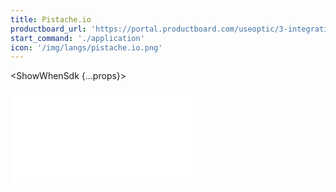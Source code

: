 ```yaml
---
title: Pistache.io
productboard_url: 'https://portal.productboard.com/useoptic/3-integrations-board/c/27-pistache-io'
start_command: './application'
icon: '/img/langs/pistache.io.png'
---
```



<FrameworksPreflight />

<ShowWhenSdk {...props}>

<iframe
  style={{width: '100%', height: 800}}
  src={frontMatter.productboard_url}
  frameBorder="0"
/>

</ShowWhenSdk>

<ShowWhenProxy {...props}>

<FrameworksProxyMode start_command={frontMatter.start_command} />

### Connect to Optic

Edit the `optic.yml` file created when you ran `api init`. For a proxy, you'll need to define the command to start your API and the port on which Optic should listen. Optic will tell your application to start on a specific port with the `PORT` environment variable. We recommend starting Optic on the port your project listens on today, so all of your consumers, such as tests and local clients, work without any changes.

#### Configuring optic.yml

<CodeBlock className="language-yml" children={`
tasks:
  start:
    command: ${frontMatter.start_command}
    inboundUrl: http://localhost:4000
`.trim()}>
</CodeBlock>

#### Configuring your project

```cpp title=Before
int main() {
    Pistache::Address addr(Pistache::Ipv4::any(), Pistache::Port(8000));
    auto opts = Pistache::Http::Endpoint::options()
        .threads(1);

    Http::Endpoint server(addr);
    server.init(opts);
    server.setHandler(Http::make_handler<HelloHandler>());
    server.serve();
}
```

```cpp title=After
#include <stdlib.h>
#include <string>
...

int main() {
    int port = 8000;
    if (getenv("PORT")) {
            std::string s = getenv ("PORT");
            port = std::stoi(s);
    }
    Pistache::Address addr(Pistache::Ipv4::any(), Pistache::Port(port));
    auto opts = Pistache::Http::Endpoint::options()
        .threads(1);

    Http::Endpoint server(addr);
    server.init(opts);
    server.setHandler(Http::make_handler<HelloHandler>());
    server.serve();
}
```

<br />
<br />

<FrameworksProxyValidate />

<FrameworksMidleware framework={frontMatter.title} />

</ShowWhenProxy>

## Next step: Document your first endpoint

Now Optic is integrated with your API, and you've confirmed traffic is flowing properly. Congratulations! Since you captured some traffic while testing the integration, now is a great time to [document your first endpoint](/document/baseline).

**Having trouble?** [Open an issue on GitHub](https://github.com/opticdev/optic/issues/new)
